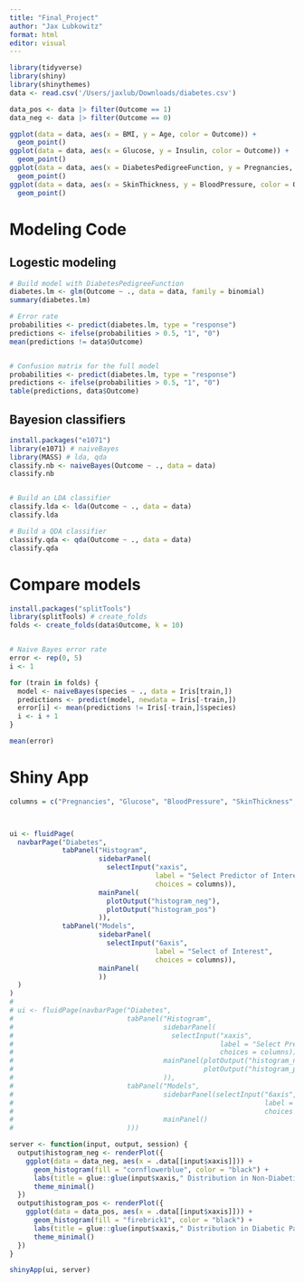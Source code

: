 ```yaml
---
title: "Final_Project"
author: "Jax Lubkowitz"
format: html
editor: visual
---
```


```r
library(tidyverse)
library(shiny)
library(shinythemes)
data <- read.csv('/Users/jaxlub/Downloads/diabetes.csv')

data_pos <- data |> filter(Outcome == 1) 
data_neg <- data |> filter(Outcome == 0) 

ggplot(data = data, aes(x = BMI, y = Age, color = Outcome)) +
  geom_point()
ggplot(data = data, aes(x = Glucose, y = Insulin, color = Outcome)) +
  geom_point()
ggplot(data = data, aes(x = DiabetesPedigreeFunction, y = Pregnancies, color = Outcome)) +
  geom_point()
ggplot(data = data, aes(x = SkinThickness, y = BloodPressure, color = Outcome)) +
  geom_point()
```


# Modeling Code
## Logestic modeling
```r
# Build model with DiabetesPedigreeFunction
diabetes.lm <- glm(Outcome ~ ., data = data, family = binomial)
summary(diabetes.lm)

# Error rate 
probabilities <- predict(diabetes.lm, type = "response")
predictions <- ifelse(probabilities > 0.5, "1", "0")
mean(predictions != data$Outcome)


# Confusion matrix for the full model
probabilities <- predict(diabetes.lm, type = "response")
predictions <- ifelse(probabilities > 0.5, "1", "0")
table(predictions, data$Outcome)
```
## Bayesion classifiers
```r
install.packages("e1071")
library(e1071) # naiveBayes
library(MASS) # lda, qda
classify.nb <- naiveBayes(Outcome ~ ., data = data)
classify.nb


# Build an LDA classifier
classify.lda <- lda(Outcome ~ ., data = data)
classify.lda

# Build a QDA classifier
classify.qda <- qda(Outcome ~ ., data = data)
classify.qda
```

# Compare models
```r
install.packages("splitTools")
library(splitTools) # create_folds
folds <- create_folds(data$Outcome, k = 10)


# Naive Bayes error rate
error <- rep(0, 5)
i <- 1

for (train in folds) {
  model <- naiveBayes(species ~ ., data = Iris[train,])
  predictions <- predict(model, newdata = Iris[-train,])
  error[i] <- mean(predictions != Iris[-train,]$species)
  i <- i + 1
}

mean(error)
```


# Shiny App
```r
columns = c("Pregnancies", "Glucose", "BloodPressure", "SkinThickness", "Insulin",  "BMI", "DiabetesPedigreeFunction", "Age")



ui <- fluidPage(
  navbarPage("Diabetes",
             tabPanel("Histogram",
                      sidebarPanel(
                        selectInput("xaxis", 
                                    label = "Select Predictor of Interest", 
                                    choices = columns)),
                      mainPanel(
                        plotOutput("histogram_neg"),
                        plotOutput("histogram_pos")
                      )),
             tabPanel("Models",
                      sidebarPanel(
                        selectInput("6axis", 
                                    label = "Select of Interest", 
                                    choices = columns)),
                      mainPanel(
                      ))
  )
)
# 
# ui <- fluidPage(navbarPage("Diabetes",
#                            tabPanel("Histogram",
#                                     sidebarPanel(
#                                       selectInput("xaxis", 
#                                                   label = "Select Predictor of Interest", 
#                                                   choices = columns)),
#                                     mainPanel(plotOutput("histogram_neg"),
#                                               plotOutput("histogram_pos")
#                                     )),
#                            tabPanel("Models",
#                                     sidebarPanel(selectInput("6axis", 
#                                                              label = "Select  of Interest", 
#                                                              choices = columns)),
#                                     mainPanel()
#                            )))

server <- function(input, output, session) {
  output$histogram_neg <- renderPlot({
    ggplot(data = data_neg, aes(x = .data[[input$xaxis]])) +
      geom_histogram(fill = "cornflowerblue", color = "black") + 
      labs(title = glue::glue(input$xaxis," Distribution in Non-Diabetic Patients")) + 
      theme_minimal()
  })
  output$histogram_pos <- renderPlot({
    ggplot(data = data_pos, aes(x = .data[[input$xaxis]])) +
      geom_histogram(fill = "firebrick1", color = "black") + 
      labs(title = glue::glue(input$xaxis," Distribution in Diabetic Patients")) + 
      theme_minimal()
  })
}

shinyApp(ui, server)
```








